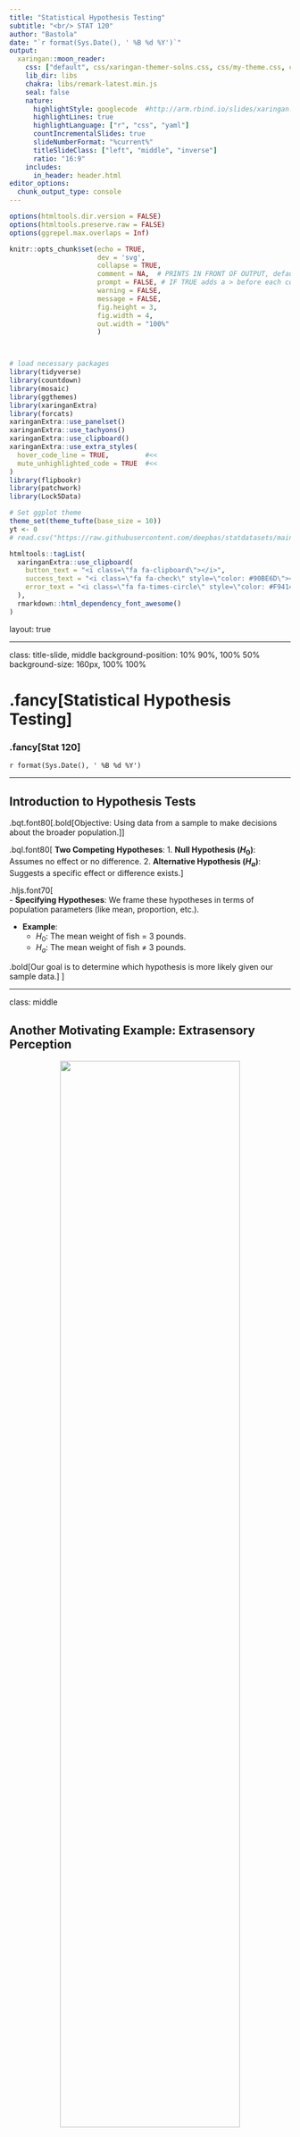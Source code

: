 ```yaml
---
title: "Statistical Hypothesis Testing"
subtitle: "<br/> STAT 120"
author: "Bastola"
date: "`r format(Sys.Date(), ' %B %d %Y')`"
output:
  xaringan::moon_reader:
    css: ["default", css/xaringan-themer-solns.css, css/my-theme.css, css/my-font.css]
    lib_dir: libs
    chakra: libs/remark-latest.min.js
    seal: false
    nature:
      highlightStyle: googlecode  #http://arm.rbind.io/slides/xaringan.html#77 # idea, magula, googlecode, default
      highlightLines: true
      highlightLanguage: ["r", "css", "yaml"]
      countIncrementalSlides: true
      slideNumberFormat: "%current%"
      titleSlideClass: ["left", "middle", "inverse"]
      ratio: "16:9"
    includes:
      in_header: header.html  
editor_options: 
  chunk_output_type: console
---
```



```r
options(htmltools.dir.version = FALSE)
options(htmltools.preserve.raw = FALSE)
options(ggrepel.max.overlaps = Inf)

knitr::opts_chunk$set(echo = TRUE, 
                      dev = 'svg',
                      collapse = TRUE, 
                      comment = NA,  # PRINTS IN FRONT OF OUTPUT, default is '##' which comments out output
                      prompt = FALSE, # IF TRUE adds a > before each code input
                      warning = FALSE, 
                      message = FALSE,
                      fig.height = 3, 
                      fig.width = 4,
                      out.width = "100%"
                      )



# load necessary packages
library(tidyverse)
library(countdown)
library(mosaic)
library(ggthemes)
library(xaringanExtra)
library(forcats)
xaringanExtra::use_panelset()
xaringanExtra::use_tachyons()
xaringanExtra::use_clipboard()
xaringanExtra::use_extra_styles(
  hover_code_line = TRUE,         #<<
  mute_unhighlighted_code = TRUE  #<<
)
library(flipbookr)
library(patchwork)
library(Lock5Data)

# Set ggplot theme
theme_set(theme_tufte(base_size = 10))
yt <- 0
# read.csv("https://raw.githubusercontent.com/deepbas/statdatasets/main/APM_DougEvansCases.csv")
```



```r
htmltools::tagList(
  xaringanExtra::use_clipboard(
    button_text = "<i class=\"fa fa-clipboard\"></i>",
    success_text = "<i class=\"fa fa-check\" style=\"color: #90BE6D\"></i>",
    error_text = "<i class=\"fa fa-times-circle\" style=\"color: #F94144\"></i>"
  ),
  rmarkdown::html_dependency_font_awesome()
)
```


layout: true
  
<!-- <div class="my-footer"><span>Stat 230</span></div> -->
<!-- this adds the link footer to all slides, depends on my-footer class in css-->

---

class: title-slide, middle
<!-- background-image: url("assets/title-image2.jpg") -->
background-position: 10% 90%, 100% 50%
background-size: 160px, 100% 100%

# .fancy[Statistical Hypothesis Testing]

### .fancy[Stat 120]

`r format(Sys.Date(), ' %B %d %Y')`


---


## Introduction to Hypothesis Tests

.bqt.font80[.bold[Objective: Using data from a sample to make decisions about the broader population.]]
  
.bql.font80[ 
**Two Competing Hypotheses**: 
  1. **Null Hypothesis $(H_0)$**: Assumes no effect or no difference. 
  2. **Alternative Hypothesis $(H_a)$**: Suggests a specific effect or difference exists.
]
  

.hljs.font70[  
- **Specifying Hypotheses**: We frame these hypotheses in terms of population parameters (like mean, proportion, etc.).

- **Example**: 
  - $H_0$: The mean weight of fish = 3 pounds.
  - $H_a$: The mean weight of fish ≠ 3 pounds.

.bold[Our goal is to determine which hypothesis is more likely given our sample data.]
]

---

class: middle

## Another Motivating Example: Extrasensory Perception

<center>
<img src="images/psychic.jpg" width="80%" height="70%"><br>
<a></a>
</center>

.footnote[Source: [click here](http://www.gallup.com/poll/4483/Americans-Belief-Psychic-Paranormal-Phenomena-Over-Last-Decade.aspx)]

---

class: middle

# Extrasensory Perception

One way to test for ESP is with Zener cards:

.pull-left[
<br>
<br>
<center>
<img src="images/signs.png" width="70%" height="70%"><br>
<a></a>
</center>

]

.pull-right[
<center>
<img src="images/zenner.jpg" width="70%" height="70%"><br>
<a></a>
</center>

]

> Subjects draw a card at random and telepathically communicate this to someone who then guesses the symbol


---


class: action

# <i class="fa fa-pencil-square-o" style="font-size:48px;color:purple">&nbsp;Group&nbsp;Work&nbsp;`r (yt <- yt + 1)`</i>      

.pull-left-40[
![](https://media.giphy.com/media/RKApDdwsQ6jkwd6RNn/giphy.gif)
]
.pull-right-60[
<br>
.bq.font70[

- Randomly choose a letter from A B C D E and write it down (don’t show anyone!)

- Find a partner, telepathically communicate your letter (no auditory or visual clues!) and have them guess your
letter.

- Repeat a couple of times then switch roles.

- Let's go over to the [course helper page](https://stat120-winter24.netlify.app/)

- Record your answer in Problem 1 of today's class activity

]

.out-t[How often did you guess correctly?]
]

`r countdown(minutes = 10, seconds = 00, top = 0 , color_background = "inherit", padding = "3px 4px", font_size = "2em")`


---

class: middle, inverse


> Suppose you did this 10 times and guessed correctly 3 times. Is this evidence that you have ESP abilities?

---

# Extrasensory Perception

.bql[
There are five cards with five different symbols. If there is no such thing as ESP, what proportion p of guesses should be correct?

  1. $\mathrm{p}=0$
  2. $\mathrm{p}=1/ 4$
  3. $\mathrm{p}=1 / 5$
  4. $\mathrm{p}=1 / 2$
]


<br>
<details>
<summary>.red[Click for answer]</summary>
The correct answer is 3. (since there are five choices and we are randomly guessing)
</details>

---

# Extrasensory Perception 

.bql[
Let $\hat{p}$ denote the sample proportion of correct guesses. Which of the statistics below would give the strongest evidence for ESP?

  1. $\hat{\mathrm{p}}=0$
  2. $\hat{\mathrm{p}}=1 / 5$
  3. $\hat{\mathrm{p}}=1 / 2$
  4. $\hat{\mathrm{p}}=3 / 4$
]

<br>
<details>
<summary>.red[Click for answer]</summary>
The correct answer is 4. Since more correct means ESP. 
</details>


---

class: middle

# Hypothesis Testing: A Recap

.bql[
- **Goal**: Use sample data to assess population claims.
- **Null Hypothesis $(H_0)$**: No effect or difference.
- **Alternative Hypothesis $(H_a)$**: Evidence-seeking claim.
- Tests reveal if observed stats suggest genuine difference or result from random chance.
- .bold[Aim]: Refute $H_0$ with enough evidence.
]

---

# Extrasensory Perception

.bql.font120[
- As we've learned, statistics vary from sample to sample
- Even if the "population/true" proportion is $\mathrm{p}=1/5$, not every sample proportion will be exactly $1/5$
]

--

<br>
<br>

.hljs.font120[How do we determine when a sample proportion is far enough above 1/5 to provide evidence of ESP?]

---

class: middle

# ESP Hypothesis
.bql.font[
For the ESP experiment:
  - $\mathrm{H}_{0}: \mathrm{p}=1 / 5$
  - $\mathrm{H}_{\mathrm{a}}: \mathrm{p}>1 / 5$
]

---


class: middle

# Helpful hints

.bq.font90[
- $\mathrm{H}_{0}$ usually includes $=$
- $\mathrm{H}_{\mathrm{a}}$ usually includes $>,<$, or $\neq$
- The direction in $\mathrm{H}_{\mathrm{a}}$ depends on the question being asked, not based on what the data shows!
]

---


class: inverse, middle, center


# Moving Forward...


.bql.font120[How to test if observed difference between groups is real or just due to random chance?]

---

# Sleep Vs. Caffeine 

.bql.font90[
Students were given words to memorize, then randomly assigned to take either a 90 min nap, or a caffeine pill. $2 \frac{1}{2}$ hours later, they were tested on their recall ability.
- Explanatory variable: .bold[sleep or caffeine]
- Response variable: .bold[number of words recalled]
]


<br>

.hljs.font120[.b[Research Question]: Is sleep or caffeine better for memory?
]

.footnote[Mednick, Cai, Kanady, and Drummond (2008). “Comparing the benefits of caffeine, naps and placebo on verbal, motor and perceptual memory,” Behavioral Brain Research, 193, 79-86.]

---


# Sleep Vs. Caffeine

.bql.font90[

What is the parameter of interest in the sleep versus caffeine experiment?

  1. Proportion
  2. Difference in proportions
  3. Mean
  4. Difference in means
  5. Correlation
  
]

<br>
<details>
<summary>.red[Click for answer]</summary>
The correct answer is 4.

.bq[Difference in mean responses $\mu_1 - \mu_2$, where $\mu_1$ and $\mu_2$ are the mean words recalled in the two different conditions]

</details>


---

<br>
<br>

# Sleep Vs. Caffeine

.bqt[

Let $\mu_{\mathrm{s}}$ and $\mu_{\mathrm{c}}$ be the mean number of words recalled after sleeping and after caffeine.

]

<br>

--

.bql[
- Is there a difference in average word recall between sleep and caffeine?
]

---

# Sleep Vs. Caffeine

.bql.font90[
- What are the null and alternative hypothesis?

  1. $\mathrm{H}_{0}: \mu_{\mathrm{s}} \neq \mu_{\mathrm{c}}, \mathrm{H}_{\mathrm{a}}: \mu_{\mathrm{s}}=\mu_{\mathrm{c}}$
  2. $\mathrm{H}_{0}: \mu_{\mathrm{s}}=\mu_{\mathrm{c}}, \mathrm{H}_{\mathrm{a}}: \mu_{\mathrm{s}} \neq \mu_{\mathrm{c}}$
  3. $\mathrm{H}_{0}: \mu_{\mathrm{s}} \neq \mu_{\mathrm{c}}, \mathrm{H}_{\mathrm{a}}: \mu_{\mathrm{s}}>\mu_{\mathrm{c}}$
  4. $\mathrm{H}_{0}: \mu_{\mathrm{s}}=\mu_{\mathrm{c}}, \mathrm{H}_{\mathrm{a}}: \mu_{\mathrm{s}}>\mu_{\mathrm{c}}$
  5. $\mathrm{H}_{0}: \mu_{\mathrm{s}}=\mu_{\mathrm{c}}, \mathrm{H}_{\mathrm{a}}: \mu_{\mathrm{s}}<\mu_{\mathrm{c}}$
]

<br>

<details>
<summary>.red[Click for answer]</summary>
The correct answer is 2 (since we are looking for evidence that the means are different)
</details>

---

## Random chance using [Statkey](https://www.lock5stat.com/StatKey/index.html)

.bq.font60[How can we be sure if an observed difference between two groups is real, or if it's just something that could happen by random chance?]

<center>
<img src="images/sleep_caffiene.png" width="60%" height="50%"><br>
<a></a>
</center>


---

class: action

# <i class="fa fa-pencil-square-o" style="font-size:48px;color:purple">&nbsp;Group&nbsp;Work&nbsp;`r (yt <- yt + 1)`</i>     

.pull-left-40[
![](https://media.giphy.com/media/RKApDdwsQ6jkwd6RNn/giphy.gif)
]
.pull-right-60[

<br>
<br>
.bql[

- Let's go over to the [course helper page](https://stat120-winter24.netlify.app/) again
- Please do the rest of the class activity and let me know if you have any questions
- Feel free to talk to your neighbor
]
]

`r countdown(minutes = 15, seconds = 00, top = 0 , color_background = "inherit", padding = "3px 4px", font_size = "2em")`

